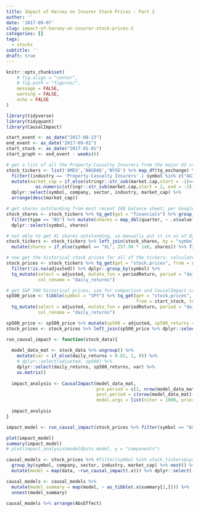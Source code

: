 ```yaml
---
title: Impact of Harvey on Insurer Stock Prices - Part 2
author: ''
date: '2017-09-07'
slug: impact-of-harvey-on-insurer-stock-prices-2
categories: []
tags:
  - stocks
subtitle: ''
draft: true
---
```


```r

knitr::opts_chunk$set(
	# fig.align = "center",
	# fig.path = "figures/",
	message = FALSE,
	warning = FALSE,
	echo = FALSE 
)

library(tidyverse)
library(tidyquant)
library(CausalImpact)

```

```r

start_event <- as_date("2017-08-23")
end_event <- as_date("2017-09-02")
start_stock <- as_date("2017-01-01")
start_graph <- end_event - weeks(6)

```

```r

# get a list of all the Property-Casualty Insurers from the major US stock exchanges
stock_tickers <- list('AMEX','NASDAQ','NYSE') %>% map_df(tq_exchange) %>% 
  filter((industry == 'Property-Casualty Insurers' | symbol %in% c("AGII", "ERIE", "AIZ")) & !is.na(market.cap)) %>%
  mutate(market_cap = if_else(stringr::str_sub(market.cap,start = -1)=="M",1e6,1e9) *
           as.numeric(stringr::str_sub(market.cap,start = 2, end = -2))) %>%
  dplyr::select(symbol, company, sector, industry, market_cap) %>%
  arrange(desc(market_cap))

# get shares outstanding from most recent 10Q balance sheet; per Google finance
stock_shares <- stock_tickers %>% tq_get(get = "financials") %>% group_by(symbol) %>% 
  filter(type == "BS") %>% mutate(shares = map_dbl(quarter, ~ .x$value[.x$group == 42][1] * 1e6)) %>%
  dplyr::select(symbol, shares)

# not able to get XL shares outstanding, so manually put it in as of Q2 2017
stock_tickers <- stock_tickers %>% left_join(stock_shares, by = "symbol") %>%
  mutate(shares = if_else(symbol == "XL", 257.94 * 1e6, shares)) %>% filter(!is.na(shares))

# now get the historical stock prices for all of the tickers; calculate daily returns
stock_prices <- stock_tickers %>% tq_get(get = "stock.prices", from = start_stock, to = end_event) %>% 
  filter(!is.na(adjusted)) %>% dplyr::group_by(symbol) %>%
  tq_mutate(select = adjusted, mutate_fun = periodReturn, period = "daily", type = "arithmetic", 
            col_rename = "daily_returns")

# get S&P 500 historical prices; use for comparison and CausalImpact calculation
sp500_price <- tibble(symbol = "SPY") %>% tq_get(get = "stock.prices", 
                                                 from = start_stock, to = end_event) %>%
  tq_mutate(select = adjusted, mutate_fun = periodReturn, period = "daily", type = "arithmetic", 
            col_rename = "daily_returns")

sp500_price <- sp500_price %>% mutate(sp500 = adjusted, sp500_returns = daily_returns)
stock_prices <- stock_prices %>% left_join(sp500_price %>% dplyr::select(date, sp500, sp500_returns), by = "date")

```


```r

run_causal_impact <- function(stock_data){
  
  model_data_mat <- stock_data %>% ungroup() %>% 
    mutate(var = if_else(daily_returns > 0.02, 1, 0)) %>%
    # dplyr::select(adjusted, sp500) %>%
    dplyr::select(daily_returns, sp500_returns, var) %>%
    as.matrix()
  
  impact_analysis <- CausalImpact(model_data_mat,
                                  pre.period = c(1, nrow(model_data_mat) - 7),
                                  post.period = c(nrow(model_data_mat)-7+1, nrow(model_data_mat)),
                                  model.args = list(niter = 1000, prior.level.sd = 0.1))
  
  impact_analysis
}

impact_model <- run_causal_impact(stock_prices %>% filter(symbol == "AXS"))

plot(impact_model)
summary(impact_model)
# plot(impact_analysis$model$bsts.model, y = "components")


```

```r

causal_models <- stock_prices %>% #filter(symbol %in% stock_tickers$symbol[1:20]) %>%
  group_by(symbol, company, sector, industry, market_cap) %>% nest() %>%
  mutate(model = map(data, ~run_causal_impact(.x))) %>% dplyr::select(-data)

causal_models <- causal_models %>% 
  mutate(model_summary = map(model, ~ as_tibble(.x$summary[2,]))) %>% 
  unnest(model_summary)

```

```r

causal_models %>% arrange(AbsEffect)


```

